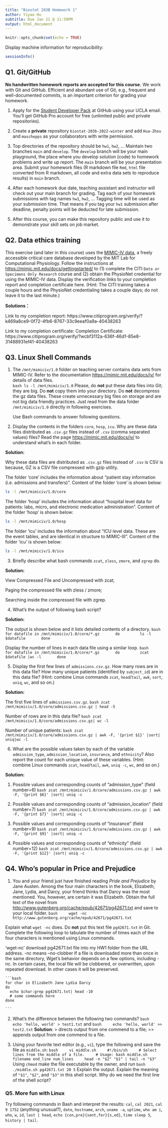 ```yaml
---
title: "Biostat 203B Homework 1"
author: Yiyao Hu
subtitle: Due Jan 21 @ 11:59PM
output: html_document
---
```


```r
knitr::opts_chunk$set(echo = TRUE)
```

Display machine information for reproducibility:
```r
sessionInfo()
```

## Q1. Git/GitHub

**No handwritten homework reports are accepted for this course.** We work with Git and GitHub. Efficient and abundant use of Git, e.g., frequent and well-documented commits, is an important criterion for grading your homework.

1. Apply for the [Student Developer Pack](https://education.github.com/pack) at GitHub using your UCLA email. You'll get GitHub Pro account for free (unlimited public and private repositories).

2. Create a **private** repository `biostat-203b-2022-winter` and add `Hua-Zhou` and `maschepps` as your collaborators with write permission.

3. Top directories of the repository should be `hw1`, `hw2`, ... Maintain two branches `main` and `develop`. The `develop` branch will be your main playground, the place where you develop solution (code) to homework problems and write up report. The `main` branch will be your presentation area. Submit your homework files (R markdown file `Rmd`, `html` file converted from R markdown, all code and extra data sets to reproduce results) in `main` branch.

4. After each homework due date, teaching assistant and instructor will check out your main branch for grading. Tag each of your homework submissions with tag names `hw1`, `hw2`, ... Tagging time will be used as your submission time. That means if you tag your `hw1` submission after deadline, penalty points will be deducted for late submission.

5. After this course, you can make this repository public and use it to demonstrate your skill sets on job market.

## Q2. Data ethics training

This exercise (and later in this course) uses the [MIMIC-IV data](https://mimic-iv.mit.edu), a freely accessible critical care database developed by the MIT Lab for Computational Physiology. Follow the instructions at <https://mimic.mit.edu/docs/gettingstarted/> to (1) complete the CITI `Data or Specimens Only Research` course and (2) obtain the PhysioNet credential for using the MIMIC-IV data. Display the verification links to your completion report and completion certificate here. (Hint: The CITI training takes a couple hours and the PhysioNet credentialing takes a couple days; do not leave it to the last minute.)

**Solutions：** 

Link to my completion report: https://www.citiprogram.org/verify/?k469a8ce9-0f72-4fb6-8767-33c9eeaf0a9a-40438263

Link to my completion certificate:
Completion Certificate:
https://www.citiprogram.org/verify/?wcbf3112a-636f-46d1-85e8-31488931ef41-40438263


## Q3. Linux Shell Commands

1. The `/mnt/mimiciv/1.0` folder on teaching server contains data sets from MIMIC-IV. Refer to the documentation <https://mimic.mit.edu/docs/iv/> for details of data files.  
    ```bash
ls -l /mnt/mimiciv/1.0
    ```
Please, do **not** put these data files into Git; they are big. Do **not** copy them into your directory. Do **not** decompress the gz data files. These create unnecessary big files on storage and are not big data friendly practices. Just read from the data folder `/mnt/mimiciv/1.0` directly in following exercises. 

    Use Bash commands to answer following questions.

2. Display the contents in the folders `core`, `hosp`, `icu`. Why are these data files distributed as `.csv.gz` files instead of `.csv` (comma separated values) files? Read the page <https://mimic.mit.edu/docs/iv/> to understand what's in each folder.

**Solution:** 

Why these data files are distributed as `.csv.gz` files instead of `.csv` is CSV is because, GZ is a CSV file compressed with gzip utility. 


The folder 'core' includes the information about "patient stay information (i.e. admissions and transfers)". Content of the folder 'core' is shown below:
````bash
ls -l /mnt/mimiciv/1.0/core
````

The folder 'hosp' includes the information about "hospital level data for patients: labs, micro, and electronic medication administration". Content of the folder 'hosp' is shown below:
```bash
ls -l /mnt/mimiciv/1.0/hosp
```
    

The folder 'icu' includes the information about "ICU level data. These are the event tables, and are identical in structure to MIMIC-III". Content of the folder 'icu' is shown below:
```bash
ls -l /mnt/mimiciv/1.0/icu
```


    
3. Briefly describe what bash commands `zcat`, `zless`, `zmore`, and `zgrep` do.

**Solution:** 

View Compressed File and Uncompressed with zcat; 

Paging the compressed file with zless / zmore; 

Searching inside the compressed file with zgrep.



4. What's the output of following bash script?

**Solution:**

The output is shown below and it lists detailed contents of a directory.
    ```bash
    for datafile in /mnt/mimiciv/1.0/core/*.gz
      do
        ls -l $datafile
      done
    ```

Display the number of lines in each data file using a similar loop.
    ```bash
    for datafile in /mnt/mimiciv/1.0/core/*.gz
      do
        zcat $datafile |wc -l
      done      
    ```

5. Display the first few lines of `admissions.csv.gz`. How many rows are in this data file? How many unique patients (identified by `subject_id`) are in this data file? (Hint: combine Linux commands `zcat`, `head`/`tail`, `awk`, `sort`, `uniq`, `wc`, and so on.)

**Solution:**

The first five lines of `admissions.csv.gz`.
    ```bash
zcat  /mnt/mimiciv/1.0/core/admissions.csv.gz | head -5
    ```
  
    
Number of rows are in this data file?
    ```bash
zcat /mnt/mimiciv/1.0/core/admissions.csv.gz| wc -l 
    ```


Number of unique patients:
    ```bash
zcat /mnt/mimiciv/1.0/core/admissions.csv.gz | awk -F, '{print $1}' |sort|
uniq|wc -l 
    ```


6. What are the possible values taken by each of the variable `admission_type`, `admission_location`, `insurance`, and `ethnicity`? Also report the count for each unique value of these variables. (Hint: combine Linux commands `zcat`, `head`/`tail`, `awk`, `uniq -c`, `wc`, and so on.)

**Solution:**

1) Possible values and corresponding counts of "admission_type" (field number=6)
    ```bash
zcat /mnt/mimiciv/1.0/core/admissions.csv.gz | awk -F, '{print $6}' |sort|
uniq -c
    ```


2) Possible values and corresponding counts of "admission_location" (field number=7)
    ```bash
zcat /mnt/mimiciv/1.0/core/admissions.csv.gz | awk -F, '{print $7}' |sort|
uniq -c
    ```
    

3) Possible values and corresponding counts of "insurance" (field number=9)
    ```bash
zcat /mnt/mimiciv/1.0/core/admissions.csv.gz | awk -F, '{print $9}' |sort|
uniq -c
    ```


4) Possible values and corresponding counts of "ethnicity" (field number=12)
    ```bash
zcat /mnt/mimiciv/1.0/core/admissions.csv.gz | awk -F, '{print $12}' |sort|
uniq -c
    ```



## Q4. Who's popular in Price and Prejudice

1. You and your friend just have finished reading *Pride and Prejudice* by Jane Austen. Among the four main characters in the book, Elizabeth, Jane, Lydia, and Darcy, your friend thinks that Darcy was the most mentioned. You, however, are certain it was Elizabeth. Obtain the full text of the novel from <http://www.gutenberg.org/cache/epub/42671/pg42671.txt> and save to your local folder. 
    ```bash
    wget -nc http://www.gutenberg.org/cache/epub/42671/pg42671.txt
    ```

Explain what `wget -nc` does. Do **not** put this text file `pg42671.txt` in Git. Complete the following loop to tabulate the number of times each of the four characters is mentioned using Linux commands.


'wget-nc' download pg42671.txt file into my HW1 folder from the URL address.  -nc means
--no-clobber
           If a file is downloaded more than once in the same directory,
           Wget's behavior depends on a few options, including -nc.  In
           certain cases, the local file will be clobbered, or overwritten,
           upon repeated download.  In other cases it will be preserved.

    ```bash
   
    for char in Elizabeth Jane Lydia Darcy
    do
      echo $char:grep pg42671.txt| head -10
      # some commands here
    done
    
    ```

2. What's the difference between the following two commands?
    ```bash
    echo 'hello, world' > test1.txt
    ```
    and
    ```bash
    echo 'hello, world' >> test2.txt
    ```
**Solution**:
> directs output from one commend to a file;
>> appends output from one commend to a file.

3. Using your favorite text editor (e.g., `vi`), type the following and save the file as `middle.sh`:
    ```bash
    vi middle.sh
    #!/bin/sh
    # Select lines from the middle of a file.
    # Usage: bash middle.sh filename end_line num_lines
    head -n "$2" "$1" | tail -n "$3"
    ```
Using `chmod` make the file executable by the owner, and run 
    ```bash
    ./middle.sh pg42671.txt 20 5
    ```
Explain the output. Explain the meaning of `"$1"`, `"$2"`, and `"$3"` in this shell script. Why do we need the first line of the shell script?

### Q5. More fun with Linux

Try following commands in Bash and interpret the results: `cal`, `cal 2021`, `cal 9 1752` (anything unusual?), `date`, `hostname`, `arch`, `uname -a`, `uptime`, `who am i`, `who`, `w`, `id`, `last | head`, `echo {con,pre}{sent,fer}{s,ed}`, `time sleep 5`, `history | tail`.
